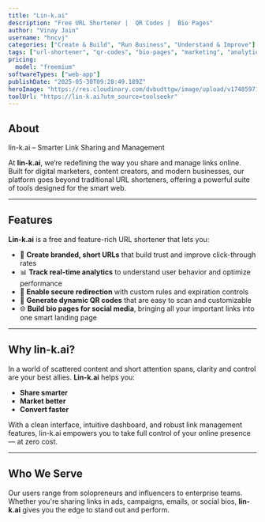 ```yaml
---
title: "Lin-k.ai"
description: "Free URL Shortener |  QR Codes |  Bio Pages"
author: "Vinay Jain"
username: "hncvj"
categories: ["Create & Build", "Run Business", "Understand & Improve"]
tags: ["url-shortener", "qr-codes", "bio-pages", "marketing", "analytics"]
pricing:
  model: "freemium"
softwareTypes: ["web-app"]
publishDate: "2025-05-30T09:28:49.189Z"
heroImage: "https://res.cloudinary.com/dvbudttgw/image/upload/v1748597161/sjbth1cgywjfki4henaq.png"
toolUrl: "https://lin-k.ai?utm_source=toolseekr"
---
```

## About
lin-k.ai – Smarter Link Sharing and Management

At **lin-k.ai**, we’re redefining the way you share and manage links online. Built for digital marketers, content creators, and modern businesses, our platform goes beyond traditional URL shorteners, offering a powerful suite of tools designed for the smart web.

---

## Features

**Lin-k.ai** is a free and feature-rich URL shortener that lets you:

- 🔗 **Create branded, short URLs** that build trust and improve click-through rates  
- 📊 **Track real-time analytics** to understand user behavior and optimize performance  
- 🔐 **Enable secure redirection** with custom rules and expiration controls  
- 📱 **Generate dynamic QR codes** that are easy to scan and customizable  
- 🌐 **Build bio pages for social media**, bringing all your important links into one smart landing page  

---

## Why lin-k.ai?

In a world of scattered content and short attention spans, clarity and control are your best allies. **Lin-k.ai** helps you:

- **Share smarter**  
- **Market better**  
- **Convert faster**  

With a clean interface, intuitive dashboard, and robust link management features, lin-k.ai empowers you to take full control of your online presence — at zero cost.

---

## Who We Serve

Our users range from solopreneurs and influencers to enterprise teams. Whether you're sharing links in ads, campaigns, emails, or social bios, **lin-k.ai** gives you the edge to stand out and perform.